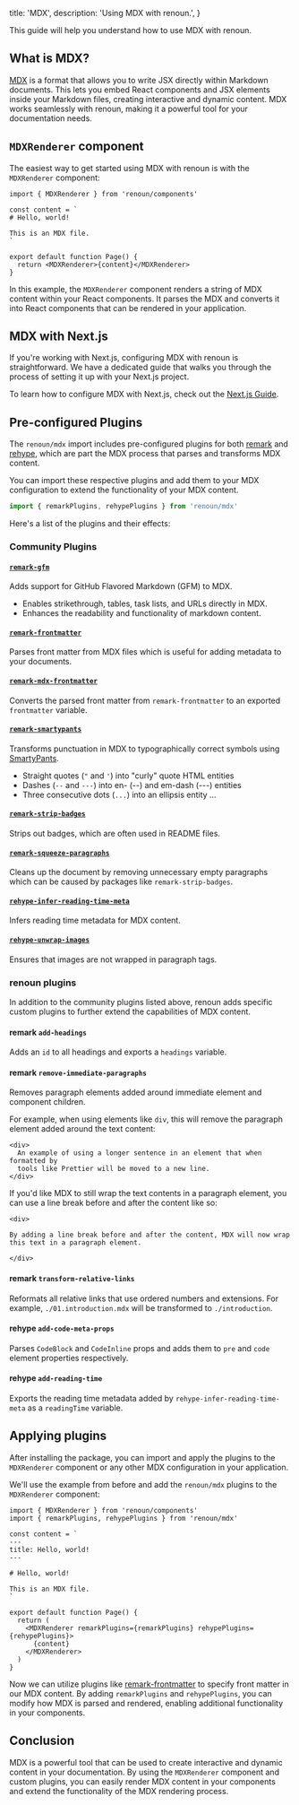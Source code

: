   title: 'MDX',
  description: 'Using MDX with renoun.',
}

This guide will help you understand how to use MDX with renoun.

## What is MDX?

[MDX](https://mdxjs.com/) is a format that allows you to write JSX directly within Markdown documents. This lets you embed React components and JSX elements inside your Markdown files, creating interactive and dynamic content. MDX works seamlessly with renoun, making it a powerful tool for your documentation needs.

## `MDXRenderer` component

The easiest way to get started using MDX with renoun is with the `MDXRenderer` component:

```tsx
import { MDXRenderer } from 'renoun/components'

const content = `
# Hello, world!

This is an MDX file.
`

export default function Page() {
  return <MDXRenderer>{content}</MDXRenderer>
}
```

In this example, the `MDXRenderer` component renders a string of MDX content within your React components. It parses the MDX and converts it into React components that can be rendered in your application.

## MDX with Next.js

If you're working with Next.js, configuring MDX with renoun is straightforward. We have a dedicated guide that walks you through the process of setting it up with your Next.js project.

To learn how to configure MDX with Next.js, check out the [Next.js Guide](/guides/next).

## Pre-configured Plugins

The `renoun/mdx` import includes pre-configured plugins for both [remark](https://remark.js.org/) and [rehype](https://unifiedjs.com/), which are part the MDX process that parses and transforms MDX content.

You can import these respective plugins and add them to your MDX configuration to extend the functionality of your MDX content.

```ts
import { remarkPlugins, rehypePlugins } from 'renoun/mdx'
```

Here's a list of the plugins and their effects:

### Community Plugins

#### [`remark-gfm`](https://www.npmjs.com/package/remark-gfm)

Adds support for GitHub Flavored Markdown (GFM) to MDX.

- Enables strikethrough, tables, task lists, and URLs directly in MDX.
- Enhances the readability and functionality of markdown content.

#### [`remark-frontmatter`](https://www.npmjs.com/package/remark-frontmatter)

Parses front matter from MDX files which is useful for adding metadata to your documents.

#### [`remark-mdx-frontmatter`](https://www.npmjs.com/package/remark-mdx-frontmatter)

Converts the parsed front matter from `remark-frontmatter` to an exported `frontmatter` variable.

#### [`remark-smartypants`](https://www.npmjs.com/package/remark-smartypants)

Transforms punctuation in MDX to typographically correct symbols using [SmartyPants](https://daringfireball.net/projects/smartypants/).

- Straight quotes (`"` and `'`) into "curly" quote HTML entities
- Dashes (`--` and `---`) into en- (--) and em-dash (---) entities
- Three consecutive dots (`...`) into an ellipsis entity ...

#### [`remark-strip-badges`](https://www.npmjs.com/package/remark-strip-badges)

Strips out badges, which are often used in README files.

#### [`remark-squeeze-paragraphs`](https://www.npmjs.com/package/remark-squeeze-paragraphs)

Cleans up the document by removing unnecessary empty paragraphs which can be caused by packages like `remark-strip-badges`.

#### [`rehype-infer-reading-time-meta`](https://www.npmjs.com/package/rehype-infer-reading-time-meta)

Infers reading time metadata for MDX content.

#### [`rehype-unwrap-images`](https://www.npmjs.com/package/rehype-unwrap-images)

Ensures that images are not wrapped in paragraph tags.

### renoun plugins

In addition to the community plugins listed above, renoun adds specific custom plugins to further extend the capabilities of MDX content.

#### remark `add-headings`

Adds an `id` to all headings and exports a `headings` variable.

#### remark `remove-immediate-paragraphs`

Removes paragraph elements added around immediate element and component children.

For example, when using elements like `div`, this will remove the paragraph element added around the text content:

```mdx
<div>
  An example of using a longer sentence in an element that when formatted by
  tools like Prettier will be moved to a new line.
</div>
```

If you'd like MDX to still wrap the text contents in a paragraph element, you can use a line break before and after the content like so:

```mdx
<div>

By adding a line break before and after the content, MDX will now wrap this text in a paragraph element.

</div>
```

#### remark `transform-relative-links`

Reformats all relative links that use ordered numbers and extensions. For example, `./01.introduction.mdx` will be transformed to `./introduction`.

#### rehype `add-code-meta-props`

Parses `CodeBlock` and `CodeInline` props and adds them to `pre` and `code` element properties respectively.

#### rehype `add-reading-time`

Exports the reading time metadata added by `rehype-infer-reading-time-meta` as a `readingTime` variable.

## Applying plugins

After installing the package, you can import and apply the plugins to the `MDXRenderer` component or any other MDX configuration in your application.

We'll use the example from before and add the `renoun/mdx` plugins to the `MDXRenderer` component:

```tsx
import { MDXRenderer } from 'renoun/components'
import { remarkPlugins, rehypePlugins } from 'renoun/mdx'

const content = `
---
title: Hello, world!
---

# Hello, world!

This is an MDX file.
`

export default function Page() {
  return (
    <MDXRenderer remarkPlugins={remarkPlugins} rehypePlugins={rehypePlugins}>
      {content}
    </MDXRenderer>
  )
}
```

Now we can utilize plugins like [remark-frontmatter](#remark-frontmatter) to specify front matter in our MDX content. By adding `remarkPlugins` and `rehypePlugins`, you can modify how MDX is parsed and rendered, enabling additional functionality in your components.

## Conclusion

MDX is a powerful tool that can be used to create interactive and dynamic content in your documentation. By using the `MDXRenderer` component and custom plugins, you can easily render MDX content in your components and extend the functionality of the MDX rendering process.
